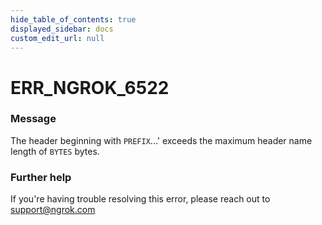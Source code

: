 ```yaml
---
hide_table_of_contents: true
displayed_sidebar: docs
custom_edit_url: null
---
```



# ERR_NGROK_6522

### Message

The header beginning with `PREFIX`...' exceeds the maximum header name length of `BYTES` bytes.

### Further help

If you're having trouble resolving this error, please reach out to [support@ngrok.com](mailto:support@ngrok.com?subject=Help%20with%20ERR_NGROK_6522)

<ErrorDetails error="err_ngrok_6522" />
